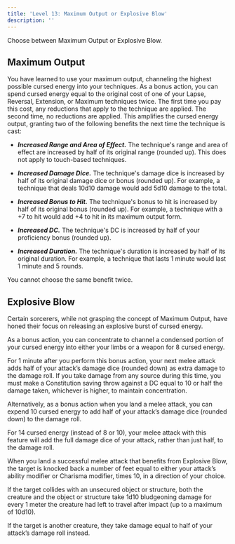 ```yaml
---
title: 'Level 13: Maximum Output or Explosive Blow'
description: ''
---
```


Choose between Maximum Output or Explosive Blow.

## Maximum Output
You have learned to use your maximum output, channeling the highest possible cursed energy into your techniques. As a bonus action, you can spend cursed energy equal to the original cost of one of your Lapse, Reversal, Extension, or Maximum techniques twice. The first time you pay this cost, any reductions that apply to the technique are applied. The second time, no reductions are applied. This amplifies the cursed energy output, granting two of the following benefits the next time the technique is cast:

- ***Increased Range and Area of Effect.*** The technique's range and area of effect are increased by half of its original range (rounded up). This does not apply to touch-based techniques.

- ***Increased Damage Dice.*** The technique's damage dice is increased by half of its original damage dice or bonus (rounded up). For example, a technique that deals 10d10 damage would add 5d10 damage to the total.

- ***Increased Bonus to Hit.*** The technique's bonus to hit is increased by half of its original bonus (rounded up). For example, a technique with a +7 to hit would add +4 to hit in its maximum output form.

- ***Increased DC.*** The technique's DC is increased by half of your proficiency bonus (rounded up).

- ***Increased Duration.*** The technique's duration is increased by half of its original duration. For example, a technique that lasts 1 minute would last 1 minute and 5 rounds.

You cannot choose the same benefit twice.

## Explosive Blow
Certain sorcerers, while not grasping the concept of Maximum Output, have honed their focus on releasing an explosive burst of cursed energy. 

As a bonus action, you can concentrate to channel a condensed portion of your cursed energy into either your limbs or a weapon for 8 cursed energy. 

For 1 minute after you perform this bonus action, your next melee attack adds half of your attack’s damage dice (rounded down) as extra damage to the damage roll. If you take damage from any source during this time, you must make a Constitution saving throw against a DC equal to 10 or half the damage taken, whichever is higher, to maintain concentration.

Alternatively, as a bonus action when you land a melee attack, you can expend 10 cursed energy to add half of your attack’s damage dice (rounded down) to the damage roll.

For 14 cursed energy (instead of 8 or 10), your melee attack with this feature will add the full damage dice of your attack, rather than just half, to the damage roll.

When you land a successful melee attack that benefits from Explosive Blow, the target is knocked back a number of feet equal to either your attack’s ability modifier or Charisma modifier, times 10, in a direction of your choice. 

If the target collides with an unsecured object or structure, both the creature and the object or structure take 1d10 bludgeoning damage for every 1 meter the creature had left to travel after impact (up to a maximum of 10d10). 

If the target is another creature, they take damage equal to half of your attack’s damage roll instead.